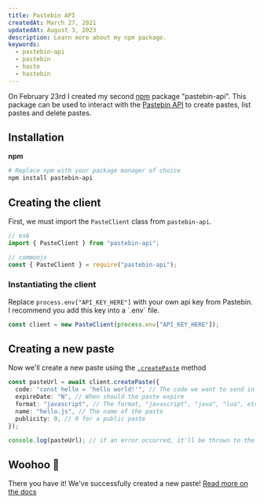 ```yaml
---
title: Pastebin API
createdAt: March 27, 2021
updatedAt: August 3, 2023
description: Learn more about my npm package.
keywords:
  - pastebin-api
  - pastebin
  - haste
  - hastebin
---
```


On February 23rd I created my second [npm](https://npmjs.com) package "pastebin-api".
This package can be used to interact with the [Pastebin API](https://pastebin.com/doc_api) to create pastes, list pastes and delete pastes.

## Installation

**npm**

```bash --command=true
# Replace npm with your package manager of choice
npm install pastebin-api
```

## Creating the client

First, we must import the `PasteClient` class from `pastebin-api`.

```ts title="src/index.ts"
// es6
import { PasteClient } from "pastebin-api";

// commonjs
const { PasteClient } = require("pastebin-api");
```

### Instantiating the client

<Info singleLine>
  Replace <code>process.env["API_KEY_HERE"]</code> with your own api key from Pastebin. I recommend
  you add this key into a `.env` file.
</Info>

```ts title="src/index.ts"
const client = new PasteClient(process.env["API_KEY_HERE"]);
```

## Creating a new paste

Now we'll create a new paste using the [`.createPaste`](https://github.com/Dev-CasperTheGhost/pastebin-api/blob/main/docs/README.md#create-a-paste) method

```ts title="src/index.ts"
const pasteUrl = await client.createPaste({
  code: "const hello = 'hello world!'", // The code we want to send in the Paste
  expireDate: "N", // When should the paste expire
  format: "javascript", // The format, "javascript", "java", "lua", etc
  name: "hello.js", // The name of the paste
  publicity: 0, // 0 for a public paste
});

console.log(pasteUrl); // if an error occurred, it'll be thrown to the console.
```

## Woohoo 🎉

There you have it! We've successfully created a new paste! [Read more on the docs](https://github.com/Dev-CasperTheGhost/pastebin-api/blob/main/docs/README.md)
